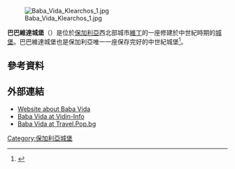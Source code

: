 [[File:Baba_Vida_Klearchos_1.jpg|right]]

'''巴巴維達城堡'''（{{lang-bg|Баба Вида}}）是位於[[保加利亞|保加利亞]]西北部城市[[維丁|維丁]]的一座修建於中世紀時期的[[城堡|城堡]]。巴巴維達城堡也是保加利亞唯一一座保存完好的中世紀城堡<ref>{{Cite web |url=http://elevationmap.net/baba-vida-3703-vidin-bulgaria?latlngs=%2843.9930246,22.88634150000007%29 |title=Baba Vida Altitude and Location |accessdate=2015-10-02 |archive-date=2016-03-03 |archive-url=https://web.archive.org/web/20160303223750/http://elevationmap.net/baba-vida-3703-vidin-bulgaria?latlngs=(43.9930246,22.88634150000007) |dead-url=no }}</ref>。
==參考資料==
{{Reflist}}
==外部連結==
{{commons category|Baba Vida Fortress|Baba Vida}}
* [https://web.archive.org/web/20060909202720/http://babavida.vidin.net/ Website about Baba Vida]
* [https://web.archive.org/web/20060701023701/http://vidin-info.hit.bg/interest.htm Baba Vida at Vidin-Info]
* [https://web.archive.org/web/20070311000854/http://travel.pop.bg/article6261_766.html Baba Vida at Travel.Pop.bg]
{{coord|43|59|35|N|22|53|12|E|dim:200_scale:2000_region:BG-05_type:landmark_source:dewiki|display=title}}
[[Category:保加利亞城堡|Category:保加利亞城堡]]